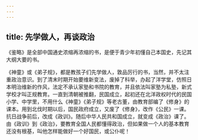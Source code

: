 ```yaml
---
---
---
```

title: 先学做人，再谈政治
---




《鉴略》是全部中国通史浓缩再浓缩的书，是便于青少年初懂自己本国史，先记其大纲大要的书。

《神童》或《弟子规》，都是教孩子们先学做人，敦品厉行的书，当然，并不太注重政治意识。到了清末时期开始要维新变法，废掉了科举，办起了洋学堂，仿照日本明治维新的作风，法定不承认家塾和书院的教育，并且依法叫家塾为私塾，新式学校才叫正规教育。一直到清朝被推翻，民国成立，起初还在北洋政权时代的民国小学、中学里，不用什么《神童》《弟子规》等老古董，由教育部编了《修身》的课本。用到北伐时期以后，国民政府成立，又废了《修身》，改作《公民》一课。抗日战争前后，改成《政训》。随后中华人民共和国成立，就变成《政治》课了。由《政训》到《政治》，要教育全国人民都懂得政治，但如果做一个人的基本教育还没有根基，叫他怎样能做好一个好国民，或公仆呢！